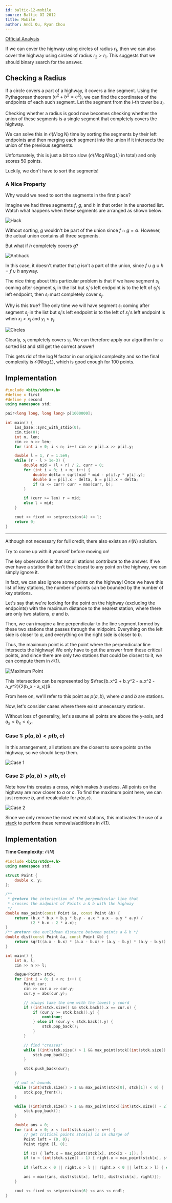 ```yaml
---
id: baltic-12-mobile
source: Baltic OI 2012
title: Mobile
author: Andi Qu, Ryan Chou
---
```


[Official Analysis](https://boi.cses.fi/files/boi2012_solutions.zip)

If we can cover the highway using circles of radius $r_1$, then we can also
cover the highway using circles of radius $r_2 > r_1$. This suggests that we
should binary search for the answer.

## Checking a Radius

If a circle covers a part of a highway, it covers a line segment. Using the
Pythagorean theorem ($a^2 + b^2 = c^2$), we can find the coordinates of the
endpoints of each such segment. Let the segment from the $i$-th tower be $s_i$.

Checking whether a radius is good now becomes checking whether the union of
these segments is a single segment that completely covers the highway.

We can solve this in $\mathcal{O}(N \log N)$ time by sorting the segments by
their left endpoints and then merging each segment into the union if it
intersects the union of the previous segments.

Unfortunately, this is just a bit too slow ($\mathcal{O}(N \log N \log L)$ in
total) and only scores 50 points.

Luckily, we don't have to sort the segments!

### A Nice Property

Why would we need to sort the segments in the first place?

Imagine we had three segments $f$, $g$, and $h$ in that order in the unsorted
list. Watch what happens when these segments are arranged as shown below:

![Hack](<baltic-12-mobile/hack.png>)

Without sorting, $g$ wouldn't be part of the union since $f \cap g = \emptyset$.
However, the actual union contains all three segments.

But what if $h$ completely covers $g$?

![Antihack](<baltic-12-mobile/antihack.png>)

In this case, it doesn't matter that $g$ isn't a part of the union, since
$f \cup g \cup h = f \cup h$ anyway.

The nice thing about this particular problem is that if we have segment $s_i$
coming after segment $s_j$ in the list but $s_i$'s left endpoint is to the left
of $s_j$'s left endpoint, then $s_i$ must completely cover $s_j$.

Why is this true? The only time we will have segment $s_i$ coming after segment
$s_j$ in the list but $s_i$'s left endpoint is to the left of $s_j$'s left
endpoint is when $x_i > x_j$ and $y_i < y_j$.

![Circles](<baltic-12-mobile/circles.png>)

Clearly, $s_i$ completely covers $s_j$. We can therefore apply our algorithm for
a sorted list and still get the correct answer!

This gets rid of the $\log N$ factor in our original complexity and so the final
complexity is $\mathcal{O}(N \log L)$, which is good enough for 100 points.

## Implementation

```cpp
#include <bits/stdc++.h>
#define x first
#define y second
using namespace std;

pair<long long, long long> p[1000000];

int main() {
	ios_base::sync_with_stdio(0);
	cin.tie(0);
	int n, len;
	cin >> n >> len;
	for (int i = 0; i < n; i++) cin >> p[i].x >> p[i].y;

	double l = 1, r = 1.5e9;
	while (r - l > 1e-3) {
		double mid = (l + r) / 2, curr = 0;
		for (int i = 0; i < n; i++) {
			double delta = sqrt(mid * mid - p[i].y * p[i].y);
			double a = p[i].x - delta, b = p[i].x + delta;
			if (a <= curr) curr = max(curr, b);
		}

		if (curr >= len) r = mid;
		else l = mid;
	}

	cout << fixed << setprecision(4) << l;
	return 0;
}
```

---

<Info title="Faster Solution">

Although not necessary for full credit, there also exists an $\mathcal{O}(N)$ solution.

Try to come up with it yourself before moving on!

</Info>

<Spoiler title="Faster Solution">

The key observation is that not all stations contribute to the answer. If we ever have a station that isn't the closest to any point on the highway, we can simply ignore it.

In fact, we can also ignore some points on the highway! Once we have this list of key stations, the number of points can be bounded by the number of key stations.

<Spoiler title="How?">

Let's say that we're looking for the point on the highway (excluding the endpoints) with the maximum distance to the nearest station, where there are only two stations, $a$ and $b$.

Then, we can imagine a line perpendicular to the line segment formed by these two stations that passes through the midpoint. Everything on the left side is closer to $a$, and everything on the right side is closer to $b$.

Thus, the maximum point is at the point where the perpendicular line intersects the highway! We only have to get the answer from these critical points, and since there are only two stations that could be closest to it, we can compute them in $\mathcal{O}(1)$.

![Maximum Point](<baltic-12-mobile/perpendicular.png>)

This intersection can be represented by $\frac{b_x^2 + b_y^2 - a_x^2 - a_y^2}{2(b_x - a_x)}$.

From here on, we'll refer to this point as $p(a, b)$, where $a$ and $b$ are stations.

</Spoiler>

Now, let's consider cases where there exist unnecessary stations.

Without loss of generality, let's assume all points are above the y-axis, and $a_x < b_x < c_x$.

### Case 1: $p(a, b) < p(b, c)$

In this arrangement, all stations are the closest to some points on the highway, so we should keep them.

![Case 1](<baltic-12-mobile/case1.png>)

### Case 2: $p(a, b) > p(b, c)$

Note how this creates a cross, which makes $b$ useless. All points on the highway are now closer to $a$ or $c$. To find the maximum point here, we can just remove $b$, and recalculate for $p(a, c)$.

![Case 2](<baltic-12-mobile/case2.png>)

Since we only remove the most recent stations, this motivates the use of a [stack](/gold/stacks) to perform these removals/additions in $\mathcal{O}(1)$.

## Implementation

**Time Complexity**: $\mathcal{O}(N)$

<LanguageSection>
<CPPSection>

```cpp
#include <bits/stdc++.h>
using namespace std;

struct Point {
	double x, y;
};

/**
 * @return the intersection of the perpendicular line that
 * crosses the midpoint of Points a & b with the highway
 */
double max_point(const Point &a, const Point &b) {
	return (b.x * b.x + b.y * b.y - a.x * a.x - a.y * a.y) /
	       (2 * b.x - 2 * a.x);
}
/** @return the euclidean distance between points a & b */
double dist(const Point &a, const Point &b) {
	return sqrt((a.x - b.x) * (a.x - b.x) + (a.y - b.y) * (a.y - b.y));
}

int main() {
	int n, l;
	cin >> n >> l;

	deque<Point> stck;
	for (int i = 0; i < n; i++) {
		Point cur;
		cin >> cur.x >> cur.y;
		cur.y = abs(cur.y);

		// always take the one with the lowest y coord
		if ((int)stck.size() && stck.back().x == cur.x) {
			if (cur.y >= stck.back().y) {
				continue;
			} else if (cur.y < stck.back().y) {
				stck.pop_back();
			}
		}

		// find "crosses"
		while ((int)stck.size() > 1 && max_point(stck[(int)stck.size() - 2], stck.back()) > max_point(stck.back(), cur)) {
			stck.pop_back();
		}

		stck.push_back(cur);
	}

	// out of bounds
	while ((int)stck.size() > 1 && max_point(stck[0], stck[1]) < 0) {
		stck.pop_front();
	}

	while ((int)stck.size() > 1 && max_point(stck[(int)stck.size() - 2], stck.back()) > l) {
		stck.pop_back();
	}

	double ans = 0;
	for (int x = 0; x < (int)stck.size(); x++) {
		// get critical points stck[x] is in charge of 
		Point left = {0, 0};
		Point right {l, 0};

		if (x) { left.x = max_point(stck[x], stck[x - 1]); }
		if (x < (int)stck.size() - 1) { right.x = max_point(stck[x], stck[x + 1]); }
		
		if (left.x < 0 || right.x > l || right.x < 0 || left.x > l) { continue; }

		ans = max({ans, dist(stck[x], left), dist(stck[x], right)});
	}

	cout << fixed << setprecision(6) << ans << endl;
}
```

</CPPSection>
</LanguageSection>

</Spoiler>
